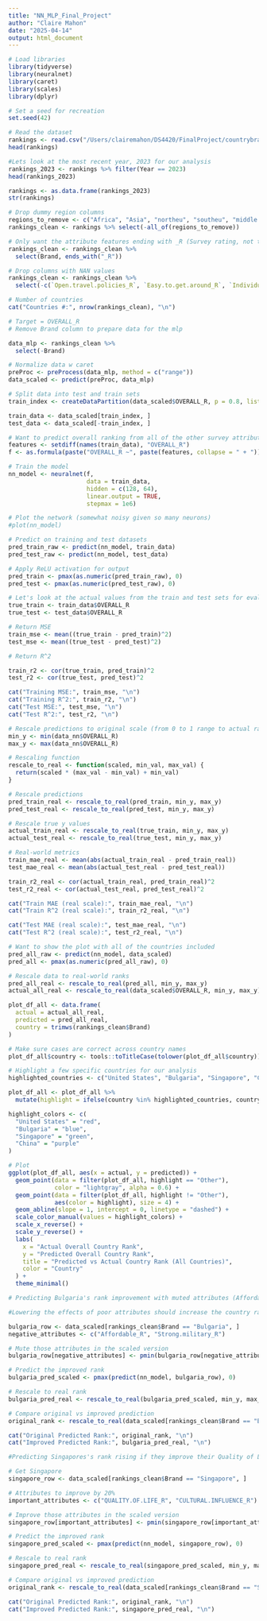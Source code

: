 ```yaml
---
title: "NN_MLP_Final_Project"
author: "Claire Mahon"
date: "2025-04-14"
output: html_document
---
```


```r
# Load libraries
library(tidyverse)
library(neuralnet)
library(caret)
library(scales)
library(dplyr)
```

```r
# Set a seed for recreation
set.seed(42)
```

```r
# Read the dataset
rankings <- read.csv("/Users/clairemahon/DS4420/FinalProject/countrybranding.csv")
head(rankings)
```

```r
#Lets look at the most recent year, 2023 for our analysis
rankings_2023 <- rankings %>% filter(Year == 2023)
head(rankings_2023)
```


```r
rankings <- as.data.frame(rankings_2023)
str(rankings)
```

```r
# Drop dummy region columns
regions_to_remove <- c("Africa", "Asia", "northeu", "southeu", "middle.east", "northam", "middleam", "southam", "oceania")
rankings_clean <- rankings %>% select(-all_of(regions_to_remove))
```

```r
# Only want the attribute features ending with _R (Survey rating, not the 100p percent ranking attributes)
rankings_clean <- rankings_clean %>%
  select(Brand, ends_with("_R"))
```

```r
# Drop columns with NAN values
rankings_clean <- rankings_clean %>%
  select(-c(`Open.travel.policies_R`, `Easy.to.get.around_R`, `Individualistic_R`))
```

```r
# Number of countries
cat("Countries #:", nrow(rankings_clean), "\n")
```

```r
# Target = OVERALL_R
# Remove Brand column to prepare data for the mlp

data_mlp <- rankings_clean %>%
  select(-Brand)

# Normalize data w caret
preProc <- preProcess(data_mlp, method = c("range"))
data_scaled <- predict(preProc, data_mlp)

```

```r
# Split data into test and train sets
train_index <- createDataPartition(data_scaled$OVERALL_R, p = 0.8, list = FALSE)

train_data <- data_scaled[train_index, ]
test_data <- data_scaled[-train_index, ]

```

```r
# Want to predict overall ranking from all of the other survey attributes
features <- setdiff(names(train_data), "OVERALL_R")
f <- as.formula(paste("OVERALL_R ~", paste(features, collapse = " + ")))

# Train the model
nn_model <- neuralnet(f, 
                      data = train_data,
                      hidden = c(128, 64),
                      linear.output = TRUE,
                      stepmax = 1e6)

# Plot the network (somewhat noisy given so many neurons)
#plot(nn_model)
```


```r
# Predict on training and test datasets
pred_train_raw <- predict(nn_model, train_data)
pred_test_raw <- predict(nn_model, test_data)

# Apply ReLU activation for output
pred_train <- pmax(as.numeric(pred_train_raw), 0)
pred_test <- pmax(as.numeric(pred_test_raw), 0)

# Let's look at the actual values from the train and test sets for evaluation
true_train <- train_data$OVERALL_R
true_test <- test_data$OVERALL_R

# Return MSE
train_mse <- mean((true_train - pred_train)^2)
test_mse <- mean((true_test - pred_test)^2)

# Return R^2

train_r2 <- cor(true_train, pred_train)^2
test_r2 <- cor(true_test, pred_test)^2

cat("Training MSE:", train_mse, "\n")
cat("Training R^2:", train_r2, "\n")
cat("Test MSE:", test_mse, "\n")
cat("Test R^2:", test_r2, "\n")
```
```r
# Rescale predictions to original scale (from 0 to 1 range to actual ranks)
min_y <- min(data_nn$OVERALL_R)
max_y <- max(data_nn$OVERALL_R)

# Rescaling function
rescale_to_real <- function(scaled, min_val, max_val) {
  return(scaled * (max_val - min_val) + min_val)
}

# Rescale predictions
pred_train_real <- rescale_to_real(pred_train, min_y, max_y)
pred_test_real <- rescale_to_real(pred_test, min_y, max_y)

# Rescale true y values
actual_train_real <- rescale_to_real(true_train, min_y, max_y)
actual_test_real <- rescale_to_real(true_test, min_y, max_y)

```


```r
# Real-world metrics
train_mae_real <- mean(abs(actual_train_real - pred_train_real))
test_mae_real <- mean(abs(actual_test_real - pred_test_real))

train_r2_real <- cor(actual_train_real, pred_train_real)^2
test_r2_real <- cor(actual_test_real, pred_test_real)^2

cat("Train MAE (real scale):", train_mae_real, "\n")
cat("Train R^2 (real scale):", train_r2_real, "\n")

cat("Test MAE (real scale):", test_mae_real, "\n")
cat("Test R^2 (real scale):", test_r2_real, "\n")

```

```r
# Want to show the plot with all of the countries included
pred_all_raw <- predict(nn_model, data_scaled)
pred_all <- pmax(as.numeric(pred_all_raw), 0)

# Rescale data to real-world ranks
pred_all_real <- rescale_to_real(pred_all, min_y, max_y)
actual_all_real <- rescale_to_real(data_scaled$OVERALL_R, min_y, max_y)

plot_df_all <- data.frame(
  actual = actual_all_real,
  predicted = pred_all_real,
  country = trimws(rankings_clean$Brand)
)

# Make sure cases are correct across country names
plot_df_all$country <- tools::toTitleCase(tolower(plot_df_all$country))

# Highlight a few specific countries for our analysis
highlighted_countries <- c("United States", "Bulgaria", "Singapore", "China")

plot_df_all <- plot_df_all %>%
  mutate(highlight = ifelse(country %in% highlighted_countries, country, "Other"))

highlight_colors <- c(
  "United States" = "red",
  "Bulgaria" = "blue",
  "Singapore" = "green",
  "China" = "purple"
)

# Plot
ggplot(plot_df_all, aes(x = actual, y = predicted)) +
  geom_point(data = filter(plot_df_all, highlight == "Other"),
             color = "lightgray", alpha = 0.6) +
  geom_point(data = filter(plot_df_all, highlight != "Other"),
             aes(color = highlight), size = 4) +
  geom_abline(slope = 1, intercept = 0, linetype = "dashed") +
  scale_color_manual(values = highlight_colors) +
  scale_x_reverse() +
  scale_y_reverse() +
  labs(
    x = "Actual Overall Country Rank",
    y = "Predicted Overall Country Rank",
    title = "Predicted vs Actual Country Rank (All Countries)",
    color = "Country"
  ) +
  theme_minimal()

```


```r
# Predicting Bulgaria's rank improvement with muted attributes (Affordability and Strong Military) as seen in the correlation as negative influence on a country's rank

#Lowering the effects of poor attributes should increase the country rank

bulgaria_row <- data_scaled[rankings_clean$Brand == "Bulgaria", ]
negative_attributes <- c("Affordable_R", "Strong.military_R")

# Mute those attributes in the scaled version
bulgaria_row[negative_attributes] <- pmin(bulgaria_row[negative_attributes] * 0.8, 1)

# Predict the improved rank
bulgaria_pred_scaled <- pmax(predict(nn_model, bulgaria_row), 0)

# Rescale to real rank
bulgaria_pred_real <- rescale_to_real(bulgaria_pred_scaled, min_y, max_y)

# Compare original vs improved prediction
original_rank <- rescale_to_real(data_scaled[rankings_clean$Brand == "Bulgaria", "OVERALL_R"], min_y, max_y)

cat("Original Predicted Rank:", original_rank, "\n")
cat("Improved Predicted Rank:", bulgaria_pred_real, "\n")
```



```r
#Predicting Singapores's rank rising if they improve their Quality of Life and cultural influence

# Get Singapore
singapore_row <- data_scaled[rankings_clean$Brand == "Singapore", ]

# Attributes to improve by 20%
important_attributes <- c("QUALITY.OF.LIFE_R", "CULTURAL.INFLUENCE_R")

# Improve those attributes in the scaled version
singapore_row[important_attributes] <- pmin(singapore_row[important_attributes] * 0.8, 1)

# Predict the improved rank
singapore_pred_scaled <- pmax(predict(nn_model, singapore_row), 0)

# Rescale to real rank
singapore_pred_real <- rescale_to_real(singapore_pred_scaled, min_y, max_y)

# Compare original vs improved prediction
original_rank <- rescale_to_real(data_scaled[rankings_clean$Brand == "Singapore", "OVERALL_R"], min_y, max_y)

cat("Original Predicted Rank:", original_rank, "\n")
cat("Improved Predicted Rank:", singapore_pred_real, "\n")


```
